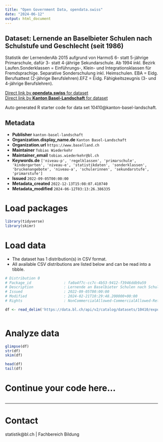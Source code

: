```yaml
---
title: "Open Government Data, opendata.swiss"
date: "2024-06-12"
output: html_document
---
```


## Dataset: Lernende an Baselbieter Schulen nach Schulstufe und Geschlecht (seit 1986)

Statistik der LernendenAb 2015 aufgrund von HarmoS 6- statt 5-jährige Primarschule, dafür 3- statt 4-jährige Sekundarschule. Ab 1994 inkl. Bezirk Laufen.Sonderklassen = Einführungs-, Klein- und Integrationsklassen für Fremdsprachige. Separative Sonderschulung inkl. Heimschulen. EBA = Eidg. Berufsattest (2-jährige Berufslehren).EFZ = Eidg. Fähigkeitszeugnis (3- und 4-jährige Berufslehren).

[Direct link by **opendata.swiss** for dataset](https://opendata.swiss/de/dataset/lernende-an-baselbieter-schulen-nach-schulstufe-und-geschlecht-ab-1986)<br>
[Direct link by **Kanton Basel-Landschaft** for dataset](https://data.bl.ch/explore/dataset/10410/)

Auto generated R starter code for data set 10410@kanton-basel-landschaft.

## Metadata

- **Publisher** `kanton-basel-landschaft`
- **Organization.display_name.de** `Kanton Basel-Landschaft`
- **Organization.url** `https://www.baselland.ch`
- **Maintainer** `Tobias Wiederkehr`
- **Maintainer_email** `tobias.wiederkehr@bl.ch`
- **Keywords.de** `['niveau-p', 'regelklassen', 'primarschule', 'kindergarten', 'niveau-e', 'statistikdaten', 'sonderklassen', 'bruckenangebote', 'niveau-a', 'schulerinnen', 'sekundarstufe', 'primarstufe']`
- **Issued** `2022-09-05T00:00:00`
- **Metadata_created** `2022-12-13T15:08:07.410740`
- **Metadata_modified** `2024-06-12T03:13:26.386335`


# Load packages

```r

library(tidyverse)
library(skimr)

```

# Load data

-   The dataset has 1 distribution(s) in CSV format.
-   All available CSV distributions are listed below and can be read into a tibble.

```r

# Distribution 0
# Package_id               : fa0a4f7c-cc7c-4b53-9412-f3946ddb9a59
# Description              : Lernende an Baselbieter Schulen nach Schulstufe und Geschlecht (seit 1986) (csv)
# Issued                   : 2022-09-05T00:00:00
# Modified                 : 2024-02-21T10:29:48.200000+00:00
# Rights                   : NonCommercialAllowed-CommercialAllowed-ReferenceRequired

df <- read_delim('https://data.bl.ch/api/v2/catalog/datasets/10410/exports/csv')



```

# Analyze data

```r

glimpse(df)
str(df)
skim(df)

head(df)
tail(df)

```

# Continue your code here...

```r

```

------------------------------------------------------------------------

# Contact

statistik@bl.ch | Fachbereich Bildung
